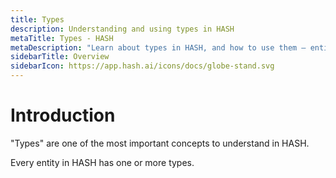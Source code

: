 ```yaml
---
title: Types
description: Understanding and using types in HASH
metaTitle: Types - HASH
metaDescription: "Learn about types in HASH, and how to use them – entity types, property types, link types, and data types"
sidebarTitle: Overview
sidebarIcon: https://app.hash.ai/icons/docs/globe-stand.svg
---
```


# Introduction

"Types" are one of the most important concepts to understand in HASH.

Every entity in HASH has one or more types.

